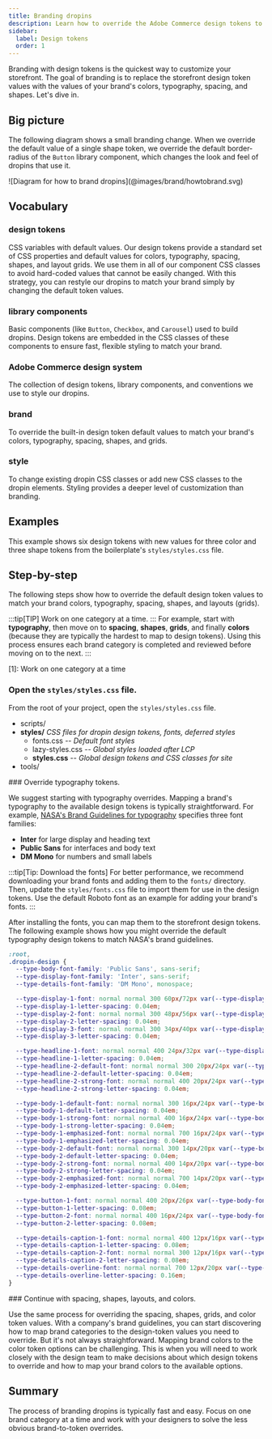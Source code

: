 ```yaml
---
title: Branding dropins
description: Learn how to override the Adobe Commerce design tokens to match your brand.
sidebar:
  label: Design tokens
  order: 1
---
```



Branding with design tokens is the quickest way to customize your storefront. The goal of branding is to replace the storefront design token values with the values of your brand's colors, typography, spacing, and shapes. Let's dive in.

## Big picture

The following diagram shows a small branding change. When we override the default value of a single shape token, we override the default border-radius of the `Button` library component, which changes the look and feel of dropins that use it.

<Diagram caption="How to override the dropin-design tokens.">
  ![Diagram for how to brand dropins](@images/brand/howtobrand.svg)
</Diagram>

## Vocabulary

<Vocabulary>

### design tokens

CSS variables with default values. Our design tokens provide a standard set of CSS properties and default values for colors, typography, spacing, shapes, and layout grids. We use them in all of our component CSS classes to avoid hard-coded values that cannot be easily changed. With this strategy, you can restyle our dropins to match your brand simply by changing the default token values.

<CodeImport code={base} title="All default design tokens" lang="css" frame="none" />

### library components

Basic components (like `Button`, `Checkbox`, and `Carousel`) used to build dropins. Design tokens are embedded in the CSS classes of these components to ensure fast, flexible styling to match your brand.

### Adobe Commerce design system

The collection of design tokens, library components, and conventions we use to style our dropins.

### brand

To override the built-in design token default values to match your brand's colors, typography, spacing, shapes, and grids.

### style

To change existing dropin CSS classes or add new CSS classes to the dropin elements. Styling provides a deeper level of customization than branding.

</Vocabulary>

## Examples

This example shows six design tokens with new values for three color and three shape tokens from the boilerplate's `styles/styles.css` file.

<CodeExample code={styles} lang="css" title="styles/styles.css" />

## Step-by-step

The following steps show how to override the default design token values to match your brand colors, typography, spacing, shapes, and layouts (grids).

:::tip[TIP]
Work on one category at a time.
:::
For example, start with **typography**, then move on to **spacing**, **shapes**, **grids**, and finally **colors** (because they are typically the hardest to map to design tokens). Using this process ensures each brand category is completed and reviewed before moving on to the next.
:::

<Tasks>

[1]: Work on one category at a time

<Task>

### Open the `styles/styles.css` file.

From the root of your project, open the `styles/styles.css` file.

<FileTree>
 
- scripts/
- **styles/** _CSS files for dropin design tokens, fonts, deferred styles_
  - fonts.css _-- Default font styles_
  - lazy-styles.css _-- Global styles loaded after LCP_
  - **styles.css** _-- Global design tokens and CSS classes for site_
- tools/

</FileTree>

</Task>

<Task>
### Override typography tokens.

We suggest starting with typography overrides. Mapping a brand's typography to the available design tokens is typically straightforward. For example, [NASA's Brand Guidelines for typography](https://www.nasa.gov/nasa-brand-center/brand-guidelines/#Typography) specifies three font families:

- **Inter** for large display and heading text
- **Public Sans** for interfaces and body text
- **DM Mono** for numbers and small labels

:::tip[Tip: Download the fonts]
For better performance, we recommend downloading your brand fonts and adding them to the `fonts/` directory. Then, update the `styles/fonts.css` file to import them for use in the design tokens. Use the default Roboto font as an example for adding your brand's fonts.
:::

After installing the fonts, you can map them to the storefront design tokens. The following example shows how you might override the default typography design tokens to match NASA's brand guidelines.

```css
:root,
.dropin-design {
  --type-body-font-family: 'Public Sans', sans-serif;
  --type-display-font-family: 'Inter', sans-serif;
  --type-details-font-family: 'DM Mono', monospace;

  --type-display-1-font: normal normal 300 60px/72px var(--type-display-font-family); /* Hero title */
  --type-display-1-letter-spacing: 0.04em;
  --type-display-2-font: normal normal 300 48px/56px var(--type-display-font-family); /* Banner title */
  --type-display-2-letter-spacing: 0.04em;
  --type-display-3-font: normal normal 300 34px/40px var(--type-display-font-family); /* Desktop & tablet section title */
  --type-display-3-letter-spacing: 0.04em;

  --type-headline-1-font: normal normal 400 24px/32px var(--type-display-font-family); /* Desktop & tablet page title */
  --type-headline-1-letter-spacing: 0.04em;
  --type-headline-2-default-font: normal normal 300 20px/24px var(--type-display-font-family); /* Rail title */
  --type-headline-2-default-letter-spacing: 0.04em;
  --type-headline-2-strong-font: normal normal 400 20px/24px var(--type-display-font-family); /* Mobile page and section title */
  --type-headline-2-strong-letter-spacing: 0.04em;

  --type-body-1-default-font: normal normal 300 16px/24px var(--type-body-font-family); /* Normal text paragraph */
  --type-body-1-default-letter-spacing: 0.04em;
  --type-body-1-strong-font: normal normal 400 16px/24px var(--type-body-font-family);
  --type-body-1-strong-letter-spacing: 0.04em;
  --type-body-1-emphasized-font: normal normal 700 16px/24px var(--type-body-font-family);
  --type-body-1-emphasized-letter-spacing: 0.04em;
  --type-body-2-default-font: normal normal 300 14px/20px var(--type-body-font-family);
  --type-body-2-default-letter-spacing: 0.04em;
  --type-body-2-strong-font: normal normal 400 14px/20px var(--type-body-font-family);
  --type-body-2-strong-letter-spacing: 0.04em;
  --type-body-2-emphasized-font: normal normal 700 14px/20px var(--type-body-font-family);
  --type-body-2-emphasized-letter-spacing: 0.04em;

  --type-button-1-font: normal normal 400 20px/26px var(--type-body-font-family); /* Primary button text */
  --type-button-1-letter-spacing: 0.08em;
  --type-button-2-font: normal normal 400 16px/24px var(--type-body-font-family); /* Small buttons */
  --type-button-2-letter-spacing: 0.08em;

  --type-details-caption-1-font: normal normal 400 12px/16px var(--type-details-font-family);
  --type-details-caption-1-letter-spacing: 0.08em;
  --type-details-caption-2-font: normal normal 300 12px/16px var(--type-details-font-family);
  --type-details-caption-2-letter-spacing: 0.08em;
  --type-details-overline-font: normal normal 700 12px/20px var(--type-details-font-family);
  --type-details-overline-letter-spacing: 0.16em;
}
```

</Task>
<Task>
### Continue with spacing, shapes, layouts, and colors.

Use the same process for overriding the spacing, shapes, grids, and color token values. With a company's brand guidelines, you can start discovering how to map brand categories to the design-token values you need to override. But it's not always straightforward. Mapping brand colors to the color token options can be challenging. This is when you will need to work closely with the design team to make decisions about which design tokens to override and how to map your brand colors to the available options.

</Task>
</Tasks>

## Summary

The process of branding dropins is typically fast and easy. Focus on one brand category at a time and work with your designers to solve the less obvious brand-to-token overrides.
